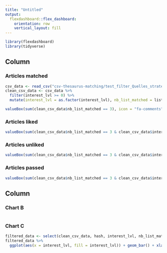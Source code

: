 ```yaml
---
title: "Untitled"
output: 
  flexdashboard::flex_dashboard:
    orientation: row
    vertical_layout: fill
---
```


```r
library(flexdashboard)
library(tidyverse)
```

Column
-----------------------------------------------------------------------

### Articles matched  

```r
csv_data <- read_csv("csv-thesaurus-matching/test_filter_Quelles_stratégies_et_secteurs_de_croissance_pour_les_sociétés_d_ingénierie_Numérique_2_20170412-114612.csv")
clean_csv_data <- csv_data %>%
  filter(interest_lvl >= 0) %>%
  mutate(interest_lvl = as.factor(interest_lvl), nb_list_matched = list_1 + list_2 + list_3, total_lists = 3, list_1 = as.logical(list_1), list_2 = as.logical(list_2), list_3 = as.logical(list_3))
```

```r
valueBox(sum(clean_csv_data$nb_list_matched == 3), icon = "fa-comments")
```

### Articles liked 

```r
valueBox(sum(clean_csv_data$nb_list_matched == 3 & clean_csv_data$interest_lvl == 2), icon = "fa-comments")
```

### Articles unliked 

```r
valueBox(sum(clean_csv_data$nb_list_matched == 3 & clean_csv_data$interest_lvl == 0), icon = "fa-comments")
```

### Articles passed 

```r
valueBox(sum(clean_csv_data$nb_list_matched == 3 & clean_csv_data$interest_lvl == 1), icon = "fa-comments")
```




Column {data-width=350}
-----------------------------------------------------------------------

### Chart B

```r

```

### Chart C

```r
filtered_data <- select(clean_csv_data, hash, interest_lvl, nb_list_matched)
filtered_data %>%
  ggplot(aes(x = interest_lvl, fill = interest_lvl)) + geom_bar() + xlab(NULL) + facet_wrap(~nb_list_matched)
```

